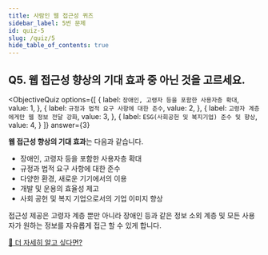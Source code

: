 ```yaml
---
title: 사람인 웹 접근성 퀴즈
sidebar_label: 5번 문제
id: quiz-5
slug: /quiz/5
hide_table_of_contents: true
---
```


## Q5. 웹 접근성 향상의 기대 효과 중 아닌 것을 고르세요.




<ObjectiveQuiz
  options={[
    {
      label: `장애인, 고령자 등을 포함한 사용자층 확대`,
      value: 1,
    },
    {
      label: `규정과 법적 요구 사항에 대한 준수`,
      value: 2,
    },
    {
      label: `고령자 계층에게만 웹 정보 전달 강화`,
      value: 3,
    },
    {
      label: `ESG(사회공헌 및 복지기업) 준수 및 향상`,
      value: 4,
    }
  ]}
  answer={3}
>
  <Correct>
    <p><strong>웹 접근성 향상의 기대 효과</strong>는 다음과 같습니다.</p>
    <ul>
      <li>장애인, 고령자 등을 포함한 사용자층 확대</li>
      <li>규정과 법적 요구 사항에 대한 준수</li>
      <li>다양한 환경, 새로운 기기에서의 이용</li>
      <li>개발 및 운용의 효율성 제고</li>
      <li>사회 공헌 및 복지 기업으로서의 기업 이미지 향상</li>
    </ul>
  </Correct>
  <p>
    접근성 제공은 고령자 계층 뿐만 아니라 장애인 등과 같은 정보 소외 계층 및 모든 사용자가 
    원하는 정보를 자유롭게 접근 할 수 있게 합니다.
  </p>
  <a href="https://sri-fe1.notion.site/1-1-a531b328fe9842268516d35b04a8a12c">
    🔎 더 자세히 알고 싶다면?
  </a>
</ObjectiveQuiz>